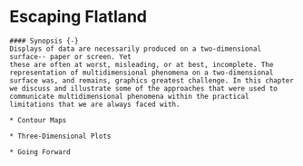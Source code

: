 # Escaping Flatland {#ch08-flatland}

```block
#### Synopsis {-}
Displays of data are necessarily produced on a two-dimensional surface-- paper or screen. Yet 
these are often at worst, misleading, or at best, incomplete. The representation of multidimensional phenomena on a two-dimensional surface was, and remains, graphics greatest challenge. In this chapter we discuss and illustrate some of the approaches that were used to communicate multidimensional phenomena within the practical limitations that we are always faced with.
```

```block

* Contour Maps 

* Three-Dimensional Plots

* Going Forward 

```
